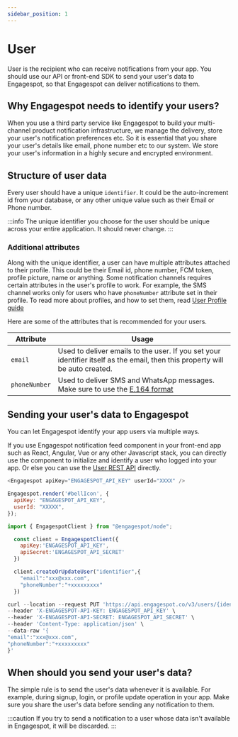 ```yaml
---
sidebar_position: 1
---
```


# User
User is the recipient who can receive notifications from your app. 
You should use our API or front-end SDK to send your user's data to Engagespot, so that Engagespot can deliver notifications to them.

## Why Engagespot needs to identify your users?
When you use a third party service like Engagespot to build your multi-channel product notification infrastructure, 
we manage the delivery, store your user's notification preferences etc. So it is essential that you share your user's 
details like email, phone number etc to our system. We store your user's information in a highly secure and encrypted environment.

## Structure of user data
Every user should have a unique `identifier`. It could be the auto-increment id from your database, 
or any other unique value such as their Email or Phone number.

:::info
The unique identifier you choose for the user should be unique across your entire application. It should never change.
:::

### Additional attributes
Along with the unique identifier, a user can have multiple attributes attached to their profile. 
This could be their Email id, phone number, FCM token, profile picture, name or anything. 
Some notification channels requires certain attributes in the user's profile to work. For example, the SMS channel works only for users who have `phoneNumber` attribute set in their profile.
To read more about profiles, and how to set them, read <a href="../profile/what-are-user-profiles">User Profile guide</a>

Here are some of the attributes that is recommended for your users.

|   Attribute     |                         Usage                       |
| --------------- | --------------------------------------------------- |
| `email`          | Used to deliver emails to the user. If you set your identifier itself as the email, then this property will be auto created. |
| `phoneNumber`    | Used to deliver SMS and WhatsApp messages. Make sure to use the <a href="https://www.twilio.com/docs/glossary/what-e164" target="_blank" rel="nofollow">E.164 format</a>


## Sending your user's data to Engagespot

You can let Engagespot identify your app users via multiple ways.

If you use Engagespot notification feed component in your front-end app such as React, Angular, Vue or any other Javascript stack,
you can directly use the component to initialize and identify a user who logged into your app. Or else you can use the <a href="/docs/rest-api#tag/Users/paths/~1v3~1users~1%7Bidentifier%7D/put">User REST API</a> directly.

<Tabs>

<TabItem value="react" label="React">

```js 
<Engagespot apiKey="ENGAGESPOT_API_KEY" userId="XXXX" />
```

</TabItem>

<TabItem value="javascript" label="Javascript Front-end UI Kit">

```js
Engagespot.render('#bellIcon', {
  apiKey: "ENGAGESPOT_API_KEY",
  userId: "XXXXX",
});
```
</TabItem>

<TabItem value="node" label="NodeJS">

```js
import { EngagespotClient } from "@engagespot/node";

  const client = EngagespotClient({
    apiKey:'ENGAGESPOT_API_KEY',
    apiSecret:'ENGAGESPOT_API_SECRET'
  })

  client.createOrUpdateUser("identifier",{
    "email":"xxx@xxx.com",
    "phoneNumber":"+xxxxxxxxx"
  })

```
</TabItem>

<TabItem value="curl" label="Curl">

```js
curl --location --request PUT 'https://api.engagespot.co/v3/users/{identifier}' \
--header 'X-ENGAGESPOT-API-KEY: ENGAGESPOT_API_KEY' \
--header 'X-ENGAGESPOT-API-SECRET: ENGAGESPOT_API_SECRET' \
--header 'Content-Type: application/json' \
--data-raw '{
"email":"xxx@xxx.com",
"phoneNumber":"+xxxxxxxxx"
}'

```

</TabItem>
  

</Tabs>

## When should you send your user's data?

The simple rule is to send the user's data whenever it is available. For example, during signup, login, or profile update operation in your app.
Make sure you share the user's data before sending any notification to them.

:::caution
If you try to send a notification to a user whose data isn't available in Engagespot, it will be discarded.
:::